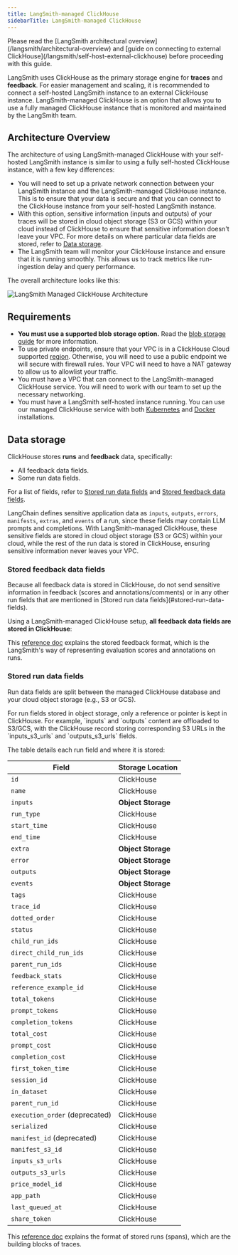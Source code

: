 ```yaml
---
title: LangSmith-managed ClickHouse
sidebarTitle: LangSmith-managed ClickHouse
---
```



<Check>
Please read the [LangSmith architectural overview](/langsmith/architectural-overview) and [guide on connecting to external ClickHouse](/langsmith/self-host-external-clickhouse) before proceeding with this guide.
</Check>

LangSmith uses ClickHouse as the primary storage engine for **traces** and **feedback**. For easier management and scaling, it is recommended to connect a self-hosted LangSmith instance to an external ClickHouse instance. LangSmith-managed ClickHouse is an option that allows you to use a fully managed ClickHouse instance that is monitored and maintained by the LangSmith team.

## Architecture Overview

The architecture of using LangSmith-managed ClickHouse with your self-hosted LangSmith instance is similar to using a fully self-hosted ClickHouse instance, with a few key differences:

- You will need to set up a private network connection between your LangSmith instance and the LangSmith-managed ClickHouse instance. This is to ensure that your data is secure and that you can connect to the ClickHouse instance from your self-hosted LangSmith instance.
- With this option, sensitive information (inputs and outputs) of your traces will be stored in cloud object storage (S3 or GCS) within your cloud instead of ClickHouse to ensure that sensitive information doesn't leave your VPC. For more details on where particular data fields are stored, refer to [Data storage](#data-storage).
- The LangSmith team will monitor your ClickHouse instance and ensure that it is running smoothly. This allows us to track metrics like run-ingestion delay and query performance.

The overall architecture looks like this:

![LangSmith Managed ClickHouse Architecture](/langsmith/images/langsmith-managed-clickhouse-architecture.png)

## Requirements

- **You must use a supported blob storage option.** Read the [blob storage guide](/langsmith/self-host-blob-storage) for more information.
- To use private endpoints, ensure that your VPC is in a ClickHouse Cloud supported [region](https://clickhouse.com/docs/en/cloud/reference/supported-regions). Otherwise, you will need to use a public endpoint we will secure with firewall rules. Your VPC will need to have a NAT gateway to allow us to allowlist your traffic.
- You must have a VPC that can connect to the LangSmith-managed ClickHouse service. You will need to work with our team to set up the necessary networking.
- You must have a LangSmith self-hosted instance running. You can use our managed ClickHouse service with both [Kubernetes](/langsmith/kubernetes) and [Docker](/langsmith/docker) installations.

## Data storage

ClickHouse stores **runs** and **feedback** data, specifically:

- All feedback data fields.
- Some run data fields.

For a list of fields, refer to [Stored run data fields](#stored-run-data-fields) and [Stored feedback data fields](#stored-feedback-data-fields).

LangChain defines sensitive application data as `inputs`, `outputs`, `errors`, `manifests`, `extras`, and `events` of a run, since these fields may contain LLM prompts and completions. With LangSmith-managed ClickHouse, these sensitive fields are stored in cloud object storage (S3 or GCS) within your cloud, while the rest of the run data is stored in ClickHouse, ensuring sensitive information never leaves your VPC.

### Stored feedback data fields

<Note>
Because all feedback data is stored in ClickHouse, do not send sensitive information in feedback (scores and annotations/comments) or in any other run fields that are mentioned in [Stored run data fields](#stored-run-data-fields).
</Note>

Using a LangSmith-managed ClickHouse setup, **all feedback data fields are stored in ClickHouse**:

<FeedbackDataFields/>

This [reference doc](/langsmith/feedback-data-format) explains the stored feedback format, which is the LangSmith's way of representing evaluation scores and annotations on runs.

### Stored run data fields

Run data fields are split between the managed ClickHouse database and your cloud object storage (e.g., S3 or GCS).

<Note>
For run fields stored in object storage, only a reference or pointer is kept in ClickHouse. For example, `inputs` and `outputs` content are offloaded to S3/GCS, with the ClickHouse record storing corresponding S3 URLs in the `inputs_s3_urls` and `outputs_s3_urls` fields.
</Note>

The table details each run field and where it is stored:

| Field                     | Storage Location |
|---------------------------|------------------|
| `id`                      | ClickHouse       |
| `name`                    | ClickHouse       |
| `inputs`                  | **Object Storage**   |
| `run_type`                | ClickHouse       |
| `start_time`              | ClickHouse       |
| `end_time`                | ClickHouse       |
| `extra`                   | **Object Storage**   |
| `error`                   | **Object Storage**   |
| `outputs`                 | **Object Storage**   |
| `events`                  | **Object Storage**   |
| `tags`                    | ClickHouse       |
| `trace_id`                | ClickHouse       |
| `dotted_order`            | ClickHouse       |
| `status`                  | ClickHouse       |
| `child_run_ids`           | ClickHouse       |
| `direct_child_run_ids`    | ClickHouse       |
| `parent_run_ids`          | ClickHouse       |
| `feedback_stats`         | ClickHouse       |
| `reference_example_id`    | ClickHouse       |
| `total_tokens`            | ClickHouse       |
| `prompt_tokens`           | ClickHouse       |
| `completion_tokens`       | ClickHouse       |
| `total_cost`              | ClickHouse       |
| `prompt_cost`             | ClickHouse       |
| `completion_cost`         | ClickHouse       |
| `first_token_time`        | ClickHouse       |
| `session_id`              | ClickHouse       |
| `in_dataset`              | ClickHouse       |
| `parent_run_id`           | ClickHouse       |
| `execution_order` (deprecated) | ClickHouse    |
| `serialized`              | ClickHouse       |
| `manifest_id` (deprecated) | ClickHouse       |
| `manifest_s3_id`          | ClickHouse       |
| `inputs_s3_urls`          | ClickHouse       |
| `outputs_s3_urls`         | ClickHouse       |
| `price_model_id`          | ClickHouse       |
| `app_path`                | ClickHouse       |
| `last_queued_at`          | ClickHouse       |
| `share_token`             | ClickHouse       |

This [reference doc](/langsmith/run-data-format) explains the format of stored runs (spans), which are the building blocks of traces.
